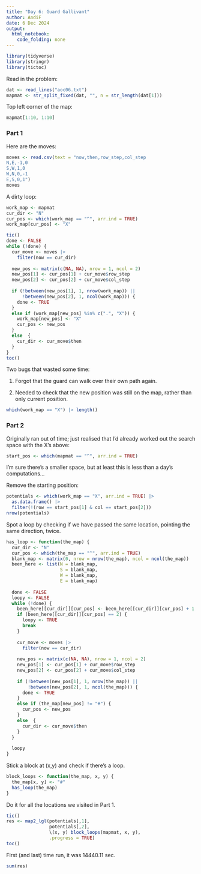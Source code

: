 ```yaml
---
title: "Day 6: Guard Gallivant"
author: AndiF
date: 6 Dec 2024
output: 
  html_notebook: 
    code_folding: none
---
```


```r
library(tidyverse)
library(stringr)
library(tictoc)
```

Read in the problem:

```r
dat <- read_lines("aoc06.txt")
mapmat <- str_split_fixed(dat, "", n = str_length(dat[1]))
```

Top left corner of the map:

```r
mapmat[1:10, 1:10]
```


### Part 1

Here are the moves:

```r
moves <- read.csv(text = "now,then,row_step,col_step
N,E,-1,0
S,W,1,0
W,N,0,-1
E,S,0,1")
moves
```

A dirty loop:

```r
work_map <- mapmat
cur_dir <- "N"
cur_pos <- which(work_map == "^", arr.ind = TRUE)
work_map[cur_pos] <- "X"

tic()
done <- FALSE
while (!done) {
  cur_move <- moves |>
    filter(now == cur_dir)
  
  new_pos <- matrix(c(NA, NA), nrow = 1, ncol = 2)
  new_pos[1] <- cur_pos[1] + cur_move$row_step
  new_pos[2] <- cur_pos[2] + cur_move$col_step
  
  if (!between(new_pos[1], 1, nrow(work_map)) ||
      !between(new_pos[2], 1, ncol(work_map))) {
    done <- TRUE  
  }
  else if (work_map[new_pos] %in% c(".", "X")) {
    work_map[new_pos] <- "X"
    cur_pos <- new_pos
  }
  else  {
    cur_dir <- cur_move$then
  }
}
toc()
```

Two bugs that wasted some time:

1. Forgot that the guard can walk over their own path again.

2. Needed to check that the new position was still on the map, rather than only current position.


```r
which(work_map == "X") |> length()
```

### Part 2

Originally ran out of time; just realised that I'd already worked out the search space with the X's above:

```r
start_pos <- which(mapmat == "^", arr.ind = TRUE)
```

I'm sure there's a smaller space, but at least this is less than a day's computations...

Remove the starting position:

```r
potentials <- which(work_map == "X", arr.ind = TRUE) |>
  as.data.frame() |>
  filter(!(row == start_pos[1] & col == start_pos[2]))
nrow(potentials)
```

Spot a loop by checking if we have passed the same location, pointing the same direction, twice.

```r
has_loop <- function(the_map) {
  cur_dir <- "N"
  cur_pos <- which(the_map == "^", arr.ind = TRUE)
  blank_map <- matrix(0, nrow = nrow(the_map), ncol = ncol(the_map))
  been_here <- list(N = blank_map,
                    S = blank_map,
                    W = blank_map,
                    E = blank_map)
  
  done <- FALSE
  loopy <- FALSE
  while (!done) {
    been_here[[cur_dir]][cur_pos] <- been_here[[cur_dir]][cur_pos] + 1
    if (been_here[[cur_dir]][cur_pos] == 2) {
      loopy <- TRUE
      break
    }
    
    cur_move <- moves |>
      filter(now == cur_dir)
    
    new_pos <- matrix(c(NA, NA), nrow = 1, ncol = 2)
    new_pos[1] <- cur_pos[1] + cur_move$row_step
    new_pos[2] <- cur_pos[2] + cur_move$col_step
    
    if (!between(new_pos[1], 1, nrow(the_map)) ||
        !between(new_pos[2], 1, ncol(the_map))) {
      done <- TRUE
    }
    else if (the_map[new_pos] != "#") {
      cur_pos <- new_pos
    }
    else  {
      cur_dir <- cur_move$then
    }
  }
  
  loopy
}
```

Stick a block at (x,y) and check if there's a loop.

```r
block_loops <- function(the_map, x, y) {
  the_map[x, y] <- "#"
  has_loop(the_map)
}
```


Do it for all the locations we visited in Part 1.

```r
tic()
res <- map2_lgl(potentials[,1],
                potentials[,2],
                \(x, y) block_loops(mapmat, x, y),
                .progress = TRUE)
toc()
```

First (and last) time run, it was 14440.11 sec.

```r
sum(res)
```
